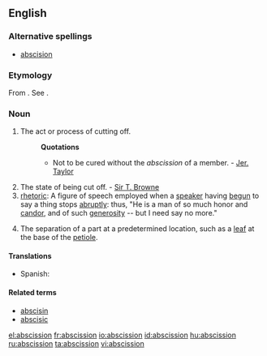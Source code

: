 ==English==

===Alternative spellings===
*[[abscision]]

===Etymology===
From {{etyl|la}} {{term|abscissio}}. See {{term|abscind}}.

===Noun===
{{en-noun}}

# The act or process of cutting off.
#:'''Quotations'''
#:*Not to be cured without the ''abscission'' of a member. - [[w:Jeremy Taylor|Jer. Taylor]]
# The state of being cut off. - [[w:Thomas Browne|Sir T. Browne]]
# [[rhetoric]]: A figure of speech employed when a [[speaker]] having [[begun]] to say a thing stops [[abruptly]]: thus, "He is a man of so much honor and [[candor]], and of such [[generosity]] -- but I need say no more."
# {{botany}} The separation of a part at a predetermined location, such as a [[leaf]] at the base of the [[petiole]].

====Translations====
{{trans-top|act of cutting off}}
*Spanish: {{t|es|abscisión|f}}
{{trans-mid}}
{{trans-bottom}}

====Related terms====
* [[abscisin]]
* [[abscisic]]

[[el:abscission]]
[[fr:abscission]]
[[io:abscission]]
[[id:abscission]]
[[hu:abscission]]
[[ru:abscission]]
[[ta:abscission]]
[[vi:abscission]]
